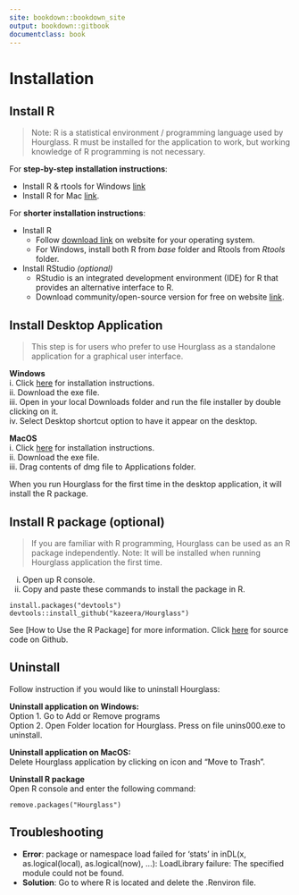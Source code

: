 ```yaml
---
site: bookdown::bookdown_site
output: bookdown::gitbook
documentclass: book
---
```

# Installation

## Install R
> Note: R is a statistical environment / programming language used by Hourglass. R must be installed for the application to work, but working knowledge of R programming is not necessary.

For **step-by-step installation instructions**:  

* Install R & rtools for Windows  [link](https://datag.org/resources/documents/spring-2018/37-de-barros-installing-r-on-windows/file)   
* Install R for Mac  [link](https://people.umass.edu/biep540w/pdf/HOW%20TO%20install%20R%20and%20R%20Studio%20MAC%20Users%20Fall%202020.pdf).  


For **shorter installation instructions**:  

* Install R
     * Follow [download link](https://cran.r-project.org/bin/) on website for your operating system. 
     * For Windows, install both R from _base_ folder and Rtools from _Rtools_ folder. 


* Install RStudio _(optional)_
     * RStudio is an integrated development environment (IDE) for R that provides an alternative interface to R.
     *  Download community/open-source version for free on website [link](https://rstudio.com/products/rstudio/download/#download).

## Install Desktop Application
> This step is for users who prefer to use Hourglass as a standalone application for a graphical user interface.

**Windows**  
i. Click [here](https://github.com/kazeera/Hourglass-interface) for installation instructions.  
ii. Download the exe file.  
iii. Open in your local Downloads folder and run the file installer by double clicking on it.  
iv. Select Desktop shortcut option to have it appear on the desktop.  
  
**MacOS**  
i. Click [here](https://github.com/kazeera/Hourglass-interface) for installation instructions.  
ii. Download the exe file.  
iii. Drag contents of dmg file to Applications folder.  
  
When you run Hourglass for the first time in the desktop application, it will install the R package.

## Install R package (optional)
> If you are familiar with R programming, Hourglass can be used as an R package independently. Note: It will be installed when running Hourglass application the first time.

i. Open up R console.
ii. Copy and paste these commands to install the package in R. 

```
install.packages("devtools")
devtools::install_github("kazeera/Hourglass")
```
See [How to Use the R Package] for more information.
Click [here](https://github.com/kazeera/Hourglass) for source code on Github.

## Uninstall

Follow instruction if you would like to uninstall Hourglass:

**Uninstall application on Windows:**  
Option 1. Go to Add or Remove programs  
Option 2. Open Folder location for Hourglass. Press on file unins000.exe to uninstall.  

**Uninstall application on MacOS:**  
Delete Hourglass application by clicking on icon and "Move to Trash".  

**Uninstall R package**   
Open R console and enter the following command:
```
remove.packages("Hourglass")
```

## Troubleshooting

* **Error**: package or namespace load failed for 'stats' in inDL(x, as.logical(local), as.logical(now), ...):
LoadLibrary failure: The specified module could not be found.
* **Solution**: Go to where R is located and delete the .Renviron file.